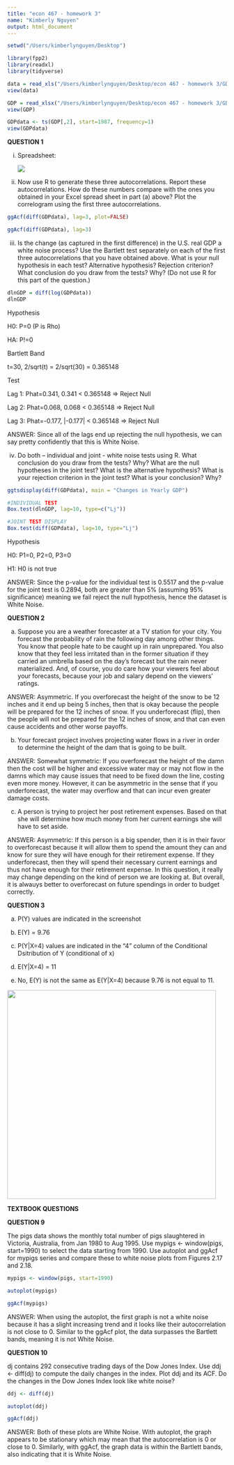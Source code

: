 ```yaml
---
title: "econ 467 - homework 3"
name: "Kimberly Nguyen"
output: html_document
---
```


```r
setwd("/Users/kimberlynguyen/Desktop")

library(fpp2)
library(readxl)
library(tidyverse)

data = read_xls("/Users/kimberlynguyen/Desktop/econ 467 - homework 3/GDPC1.xls")
view(data)

GDP = read_xlsx("/Users/kimberlynguyen/Desktop/econ 467 - homework 3/GDPC1.xlsx", range="A1:K32")
view(GDP)

GDPdata <- ts(GDP[,2], start=1987, frequency=1)
view(GDPdata)
```

**QUESTION 1**

i.  Spreadsheet:

    ![](question%201.png)

ii. Now use R to generate these three autocorrelations. Report these autocorrelations. How do these numbers compare with the ones you obtained in your Excel spread sheet in part (a) above? Plot the correlogram using the first three autocorrelations.

```r
ggAcf(diff(GDPdata), lag=3, plot=FALSE)

ggAcf(diff(GDPdata), lag=3)
```

iii. Is the change (as captured in the first difference) in the U.S. real GDP a white noise process? Use the Bartlett test separately on each of the first three autocorrelations that you have obtained above. What is your null hypothesis in each test? Alternative hypothesis? Rejection criterion? What conclusion do you draw from the tests? Why? (Do not use R for this part of the question.)

```r
dlnGDP = diff(log(GDPdata))
dlnGDP
```

Hypothesis

H0: P=0 (P is Rho)

HA: P!=0

Bartlett Band

t=30, 2/sqrt(t) = 2/sqrt(30) = 0.365148

Test

Lag 1: Phat=0.341, 0.341 \< 0.365148 =\> Reject Null

Lag 2: Phat=0.068, 0.068 \< 0.365148 =\> Reject Null

Lag 3: Phat=-0.177, \|-0.177\| \< 0.365148 =\> Reject Null

ANSWER: Since all of the lags end up rejecting the null hypothesis, we can say pretty confidently that this is White Noise.

iv. Do both -- individual and joint - white noise tests using R. What conclusion do you draw from the tests? Why? What are the null hypotheses in the joint test? What is the alternative hypothesis? What is your rejection criterion in the joint test? What is your conclusion? Why?

```r
ggtsdisplay(diff(GDPdata), main = "Changes in Yearly GDP")
```

```r
#INDIVIDUAL TEST
Box.test(dlnGDP, lag=10, type=c("Lj"))
```

```r
#JOINT TEST DISPLAY
Box.test(diff(GDPdata), lag=10, type="Lj")
```

Hypothesis

H0: P1=0, P2=0, P3=0

H1: H0 is not true

ANSWER: Since the p-value for the individual test is 0.5517 and the p-value for the joint test is 0.2894, both are greater than 5% (assuming 95% significance) meaning we fail reject the null hypothesis, hence the dataset is White Noise.

**QUESTION 2**

a.  Suppose you are a weather forecaster at a TV station for your city. You forecast the probability of rain the following day among other things. You know that people hate to be caught up in rain unprepared. You also know that they feel less irritated than in the former situation if they carried an umbrella based on the day's forecast but the rain never materialized. And, of course, you do care how your viewers feel about your forecasts, because your job and salary depend on the viewers' ratings.

ANSWER: Asymmetric. If you overforecast the height of the snow to be 12 inches and it end up being 5 inches, then that is okay because the people will be prepared for the 12 inches of snow. If you underforecast (flip), then the people will not be prepared for the 12 inches of snow, and that can even cause accidents and other worse payoffs.

b.  Your forecast project involves projecting water flows in a river in order to determine the height of the dam that is going to be built.

ANSWER: Somewhat symmetric: If you overforecast the height of the damn then the cost will be higher and excessive water may or may not flow in the damns which may cause issues that need to be fixed down the line, costing even more money. However, it can be asymmetric in the sense that if you underforecast, the water may overflow and that can incur even greater damage costs.

c.  A person is trying to project her post retirement expenses. Based on that she will determine how much money from her current earnings she will have to set aside.

ANSWER: Asymmetric: If this person is a big spender, then it is in their favor to overforecast because it will allow them to spend the amount they can and know for sure they will have enough for their retirement expense. If they underforecast, then they will spend their necessary current earnings and thus not have enough for their retirement expense. In this question, it really may change depending on the kind of person we are looking at. But overall, it is alwauys better to overforecast on future spendings in order to budget correctly.

**QUESTION 3**

a.  P(Y) values are indicated in the screenshot

b.  E(Y) = 9.76

c.  P(Y\|X=4) values are indicated in the "4" column of the Conditional Dsitribution of Y (conditional of x)

d.  E(Y\|X=4) = 11

e.  No, E(Y) is not the same as E(Y\|X=4) because 9.76 is not equal to 11.

![](question%203.png){width="479"}

**TEXTBOOK QUESTIONS**

**QUESTION 9**

The pigs data shows the monthly total number of pigs slaughtered in Victoria, Australia, from Jan 1980 to Aug 1995. Use mypigs \<- window(pigs, start=1990) to select the data starting from 1990. Use autoplot and ggAcf for mypigs series and compare these to white noise plots from Figures 2.17 and 2.18.

```r
mypigs <- window(pigs, start=1990)

autoplot(mypigs)
```

```r
ggAcf(mypigs)
```

ANSWER: When using the autoplot, the first graph is not a white noise because it has a slight increasing trend and it looks like their autocorrelation is not close to 0. Similar to the ggAcf plot, the data surpasses the Bartlett bands, meaning it is not White Noise.

**QUESTION 10**

dj contains 292 consecutive trading days of the Dow Jones Index. Use ddj \<- diff(dj) to compute the daily changes in the index. Plot ddj and its ACF. Do the changes in the Dow Jones Index look like white noise?

```r
ddj <- diff(dj)

autoplot(ddj)
```

```r
ggAcf(ddj)
```

ANSWER: Both of these plots are White Noise. With autoplot, the graph appears to be stationary which may mean that the autocorrelation is 0 or close to 0. Similarly, with ggAcf, the graph data is within the Bartlett bands, also indicating that it is White Noise.
